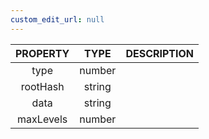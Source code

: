 ```yaml
---
custom_edit_url: null
---
```


<div>

</div>

|PROPERTY|TYPE|DESCRIPTION|
|:---:|:---:|:---:|
|type|number||
|rootHash|string||
|data|string||
|maxLevels|number||

